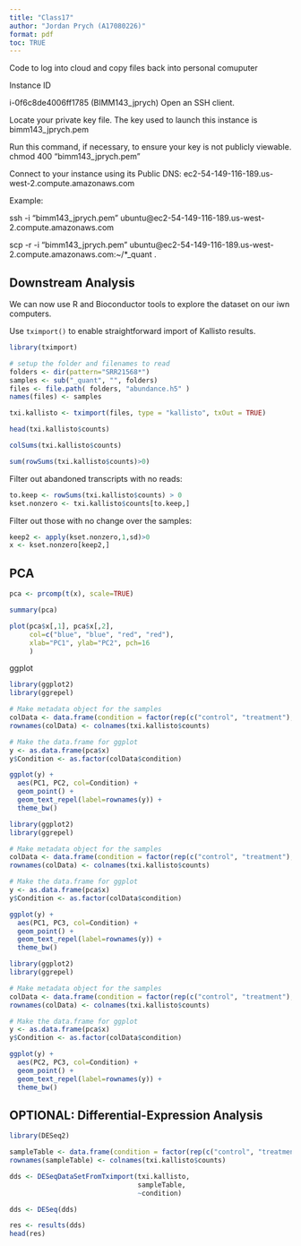 ```yaml
---
title: "Class17"
author: "Jordan Prych (A17080226)"
format: pdf
toc: TRUE
---
```


Code to log into cloud and copy files back into personal comuputer 

Instance ID

i-0f6c8de4006ff1785 (BIMM143_jprych)
Open an SSH client.

Locate your private key file. The key used to launch this instance is bimm143_jprych.pem

Run this command, if necessary, to ensure your key is not publicly viewable.
chmod 400 "bimm143_jprych.pem"

Connect to your instance using its Public DNS:
  ec2-54-149-116-189.us-west-2.compute.amazonaws.com

Example:
  
  ssh -i "bimm143_jprych.pem" ubuntu@ec2-54-149-116-189.us-west-2.compute.amazonaws.com

scp -r -i "bimm143_jprych.pem" ubuntu@ec2-54-149-116-189.us-west-2.compute.amazonaws.com:~/*_quant .


## Downstream Analysis 

We can now use R and Bioconductor tools to explore the dataset on our iwn computers. 

Use `tximport()` to enable straightforward import of Kallisto results. 
```r
library(tximport)

# setup the folder and filenames to read
folders <- dir(pattern="SRR21568*")
samples <- sub("_quant", "", folders)
files <- file.path( folders, "abundance.h5" )
names(files) <- samples

txi.kallisto <- tximport(files, type = "kallisto", txOut = TRUE)
```

```r
head(txi.kallisto$counts)
```

```r
colSums(txi.kallisto$counts)
```

```r
sum(rowSums(txi.kallisto$counts)>0)
```

Filter out abandoned transcripts with no reads: 
```r
to.keep <- rowSums(txi.kallisto$counts) > 0
kset.nonzero <- txi.kallisto$counts[to.keep,]
```


Filter out those with no change over the samples: 
```r
keep2 <- apply(kset.nonzero,1,sd)>0
x <- kset.nonzero[keep2,]
```

## PCA 

```r
pca <- prcomp(t(x), scale=TRUE)
```

```r
summary(pca)
```

```r
plot(pca$x[,1], pca$x[,2], 
     col=c("blue", "blue", "red", "red"), 
     xlab="PC1", ylab="PC2", pch=16
     )
```


ggplot 

```r
library(ggplot2)
library(ggrepel)

# Make metadata object for the samples
colData <- data.frame(condition = factor(rep(c("control", "treatment"), each = 2)))
rownames(colData) <- colnames(txi.kallisto$counts)

# Make the data.frame for ggplot 
y <- as.data.frame(pca$x)
y$Condition <- as.factor(colData$condition)

ggplot(y) +
  aes(PC1, PC2, col=Condition) +
  geom_point() +
  geom_text_repel(label=rownames(y)) +
  theme_bw()
```

```r
library(ggplot2)
library(ggrepel)

# Make metadata object for the samples
colData <- data.frame(condition = factor(rep(c("control", "treatment"), each = 2)))
rownames(colData) <- colnames(txi.kallisto$counts)

# Make the data.frame for ggplot 
y <- as.data.frame(pca$x)
y$Condition <- as.factor(colData$condition)

ggplot(y) +
  aes(PC1, PC3, col=Condition) +
  geom_point() +
  geom_text_repel(label=rownames(y)) +
  theme_bw()
```

```r
library(ggplot2)
library(ggrepel)

# Make metadata object for the samples
colData <- data.frame(condition = factor(rep(c("control", "treatment"), each = 2)))
rownames(colData) <- colnames(txi.kallisto$counts)

# Make the data.frame for ggplot 
y <- as.data.frame(pca$x)
y$Condition <- as.factor(colData$condition)

ggplot(y) +
  aes(PC2, PC3, col=Condition) +
  geom_point() +
  geom_text_repel(label=rownames(y)) +
  theme_bw()
```


## OPTIONAL: Differential-Expression Analysis 

```r
library(DESeq2)
```


```r
sampleTable <- data.frame(condition = factor(rep(c("control", "treatment"), each = 2)))
rownames(sampleTable) <- colnames(txi.kallisto$counts)
```


```r
dds <- DESeqDataSetFromTximport(txi.kallisto,
                                sampleTable, 
                                ~condition)
```

```r
dds <- DESeq(dds)
```


```r
res <- results(dds)
head(res)
```









